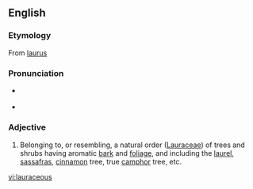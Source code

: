 ==English==

===Etymology===
From [[laurus]]

===Pronunciation===
* {{a|US}} {{IPA|/ˌlɔɹˈeɪ.ʃəs/}}
* {{rhymes|eɪʃəs}}

===Adjective===
{{en-adj}}

# {{botany}} Belonging to, or resembling, a natural order ([[Lauraceae]]) of trees and shrubs having aromatic [[bark]] and [[foliage]], and including the [[laurel]], [[sassafras]], [[cinnamon]] tree, true [[camphor]] tree, etc.

[[vi:lauraceous]]